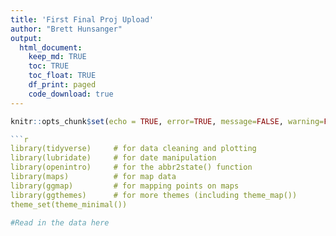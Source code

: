 ```yaml
---
title: 'First Final Proj Upload'
author: "Brett Hunsanger"
output: 
  html_document:
    keep_md: TRUE
    toc: TRUE
    toc_float: TRUE
    df_print: paged
    code_download: true
---
```


```r
knitr::opts_chunk$set(echo = TRUE, error=TRUE, message=FALSE, warning=FALSE)
```

```r
```r
library(tidyverse)     # for data cleaning and plotting
library(lubridate)     # for date manipulation
library(openintro)     # for the abbr2state() function
library(maps)          # for map data
library(ggmap)         # for mapping points on maps
library(ggthemes)      # for more themes (including theme_map())
theme_set(theme_minimal())
```

```r
#Read in the data here

```


